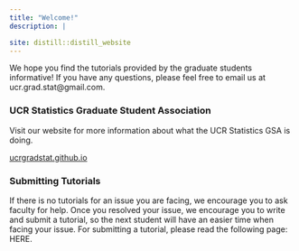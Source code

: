 ```yaml
---
title: "Welcome!"
description: |

site: distill::distill_website
---
```


We hope you find the tutorials provided by the graduate students informative! If you have any questions, please feel free to email us at ucr.grad.stat@gmail.com.

### UCR Statistics Graduate Student Association

Visit our website for more information about what the UCR Statistics GSA is doing.

[ucrgradstat.github.io](https://ucrgradstat.github.io/)

### Submitting Tutorials

If there is no tutorials for an issue you are facing, we encourage you to ask faculty for help. Once you resolved your issue, we encourage you to write and submit a tutorial, so the next student will have an easier time when facing your issue. For submitting a tutorial, please read the following page: HERE.





